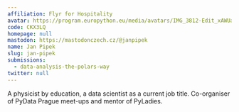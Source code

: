 ```yaml
---
affiliation: Flyr for Hospitality
avatar: https://program.europython.eu/media/avatars/IMG_3812-Edit_xAWUaIr.jpg
code: CKX3LQ
homepage: null
mastodon: https://mastodonczech.cz/@janpipek
name: Jan Pipek
slug: jan-pipek
submissions:
  - data-analysis-the-polars-way
twitter: null
---
```


A physicist by education, a data scientist as a current job title. Co-organiser
of PyData Prague meet-ups and mentor of PyLadies.
